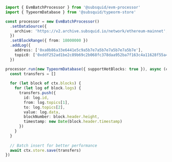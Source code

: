 ```typescript
import { EvmBatchProcessor } from '@subsquid/evm-processor'
import { TypeormDatabase } from '@subsquid/typeorm-store'

const processor = new EvmBatchProcessor()
  .setDataSource({
    archive: 'https://v2.archive.subsquid.io/network/ethereum-mainnet',
  })
  .setBlockRange({ from: 18000000 })
  .addLog({
    address: ['0xa0b86a33e6441e5c9a5b7e7a5b7e7a5b7e7a5b7e'],
    topic0: ['0xddf252ad1be2c89b69c2b068fc378daa952ba7f163c4a11628f55a4df523b3ef'],
  })

processor.run(new TypeormDatabase({ supportHotBlocks: true }), async (ctx) => {
  const transfers = []
  
  for (let block of ctx.blocks) {
    for (let log of block.logs) {
      transfers.push({
        id: log.id,
        from: log.topics[1],
        to: log.topics[2], 
        value: log.data,
        blockNumber: block.header.height,
        timestamp: new Date(block.header.timestamp)
      })
    }
  }
  
  // Batch insert for better performance
  await ctx.store.save(transfers)
})
```
